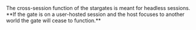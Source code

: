 
<Callout type="warning" emoji="⚠️">
    The cross-session function of the stargates is meant for headless sessions.
    **If the gate is on a user-hosted session and the host focuses to another world the gate will cease to function.**
</Callout>